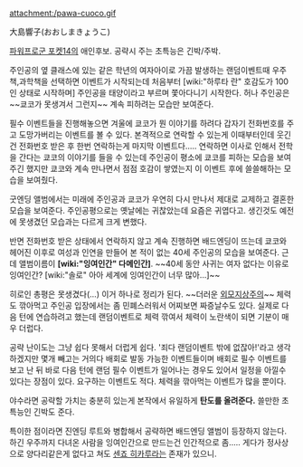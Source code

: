 attachment:/pawa-cuoco.gif

大島響子(おおしまきょうこ)

[[파워프로군 포켓14]]의 애인후보. 공략시 주는 초특능은 긴박/주박.

주인공의 옆 클래스에 있는 같은 학년의 여자아이로 가끔 발생하는 랜덤이벤트때 우주책,과학책을 선택하면 이벤트가 시작되는데 처음부터 [wiki:"하루타 란" 호감도가 100인 상태로 시작하며] 주인공을 태양이라고 부르며 쫓아다니기 시작한다. 허나 주인공은 ~~쿄코가 못생겨서 그런지~~ 계속 피하려는 모습만 보여준다.

필수 이벤트들을 진행해놓으면 겨울에 쿄코가 뭔 이야기를 하려다 갑자기 전화번호를 주고 도망가버리는 이벤트를 볼 수 있다. 본격적으로 연락할 수 있는게 이때부터인데 웃긴건 전화번호 받은 후 한번 연락하는게 마지막 이벤트다..... 연락하면 이사로 인해서 전학을 간다는 쿄코의 이야기를 들을 수 있는데 주인공이 평소에 쿄코를 피하는 모습을 보여주긴 했지만 쿄코와 계속 만나면서 점점 호감이 쌓였는지 이 이벤트 후에 쓸쓸해하는 모습을 보여줬다.

굿엔딩 앨범에서는 미래에 주인공과 쿄코가 우연히 다시 만나서 제대로 교제하고 결혼한 모습을 보여준다. 주인공평으로는 옛날에는 귀찮았는데 요즘은 귀엽다고. 생긴것도 예전에 못생겼던 모습과는 다르게 크게 변했다.

반면 전화번호 받은 상태에서 연락하지 않고 계속 진행하면 배드엔딩이 뜨는데 쿄코와 헤어진 이후로 여성과 인연을 만들어 본 적이 없는 40세 주인공의 모습을 보여준다. 근데 앨범이름이 '''[wiki:"잉여인간" 다메인간]'''. ~~40세 동안 사귀는 여자 없다는 이유로 잉여인간? [wiki:"솔로" 아아 세계에 잉여인간이 너무 많아...]~~

히로인 총평은 못생겼다(...) 이거 하나로 정리가 된다. ~~더러운 [[외모지상주의]]~~ 체력도 깎아먹고 주인공 입장에서는 좀 민폐스러워서 어찌보면 짜증날수도 있다. 실제로 다음 턴에 연습하려고 했는데 랜덤이벤트로 체력 깎여서 체력이 노란색이 되면 기분이 매우 더럽다.

공략 난이도는 그냥 쉽다 못해서 더럽게 쉽다. '죄다 랜덤이벤트 밖에 없잖아!'라고 생각하겠지만 몇개 빼고는 거의다 배회로 발동 가능한 이벤트들이며 배회로 필수 이벤트를 보고 난 뒤 바로 다음 턴에 랜덤 필수 이벤트가 일어나는 경우도 있어서 일정을 아낄수 있다는 장점이 있다. 요구하는 이벤트도 적다. 체력을 깎아먹는 이벤트가 많을 뿐이다.

야수라면 공략할 가치는 충분히 있는게 본작에서 유일하게 '''탄도를 올려준다.''' 쓸만한 초특능인 긴박도 준다.

특이한 점이라면 진엔딩 루트와 병합해서 공략하면 배드엔딩 앨범이 등장하지 않는다. 하긴 우주까지 다녀온 사람을 잉여인간으로 만드는건 인간적으로 좀..... 게다가 정사상으로 양다리같은게 없다고 쳐도 [[센죠 히카루]]라는 존재가 있으니.
